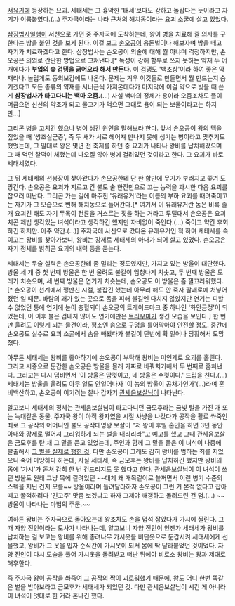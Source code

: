 [[서유기]]에 등장하는 요괴. 세태세는 그 흉악한 '태세'보다도 강하고 놀랍다는 뜻이라고 자기가 이름붙였다.(...) 주자국이라는 나라 근처의 해치동이라는 요괴 소굴에 살고 있었다.

[[삼장법사]]일행이 서천으로 가던 중 주자국에 도착하는데, 왕이 병을 치료해 줄 의사를 구한다는 방을 붙인 것을 보게 된다. 이걸 보고 [[손오공]]이 용돈벌이나 해보자며 방을 떼고 자기가 치료하겠다고 한다. 삼장법사는 손오공이 의술에 대해 뭘 아냐며 걱정하지만, 손오공은 의외로 간단한 방법으로 고쳐낸다.[* 독성이 강해 함부로 쓰지 못하는 약재 두 어개에다가 '''부엌의 숯 검댕을 긁어오라 해서 만든다.''' 이 검댕도 '백초상'이라 하여 좋은 약재라나. 놀랍게도 동의보감에도 나온다. 문제는 겨우 이것들로 만들면서 뭘 만드는지 숨기겠다고 모든 종류의 약재를 서너근씩 가져온데다가 마지막에 이걸 약으로 빚을 때 쓴 게 '''삼장법사가 타고다니는 백마 오줌.'''(...) 사실 백마의 정체가 용이라 오줌조차도 풀이 머금으면 신선의 약초가 되고 물고기가 먹으면 그대로 용이 되는 보물이라고는 하지만...]

그리곤 병을 고치긴 했으나 병이 생긴 원인을 말해보라 한다. 앞서 손오공이 왕의 맥을 짚었을 때 '쌍조실군증', 즉 두 새가 서로 헤어져 만나지 못해 생기는 병이라고 맞추기도 했었는데, 그 말대로 왕은 몇년 전 축제를 하던 중 요괴가 나타나 왕비를 납치해갔으며 그 때 먹던 찰떡이 체했는데 나오질 않아 병에 걸려있던 것이라고 한다. 그 요괴가 바로 세태세였다.

그 뒤 세태세의 선봉장이 찾아왔다가 손오공한테 단 한 합만에 무기가 부러지고 쫓겨 도망간다. 손오공은 요괴가 지르고 간 불도 술 한잔만으로 끄는 능력을 과시한 다음 요괴를 잡으러 떠난다. 그리곤 가는 길에 마주친 '유래유거'라는 이름의 부하 요괴를 때려죽이고는 자기가 그 모습으로 변해 해치동으로 들어간다.[* 여기서 이 유래유거란 놈은 비록 졸개 요괴긴 해도 자기 두목이 천륜을 거스르는 짓을 하는 거라고 투덜대서 손오공은 요괴치곤 제법 생각있는 녀석이라고 생각하긴 했지만 자비없이 죽인다.(...) 죽이고 약간 후회하긴 하지만. 아주 약간.(...)] 주자국에 사신으로 갔다온 유래유거인 척 하며 세태세를 속이고는 왕비를 찾아가보니, 왕비는 강제로 세태세의 아내가 되어 살고 있었다. 손오공은 자기 정체를 밝히곤 요괴의 내력 등을 묻는다.

세태세는 무술 실력은 손오공한테 좀 밀리는 정도였지만, 가지고 있는 방울이 대단했다. 방울 세 개 중 첫 번째 방울은 한 번 울려도 불길이 엄청나게 치솟고, 두 번째 방울은 모래가 치솟으며, 세 번째 방울은 연기가 치솟는데, 손오공도 이 방울은 좀 껄끄러워했다.[* 손오공이 천계에서 깽판친 시절, 붙잡긴 했는데 아무리 해도 안 죽자 팔괘로에 처넣어졌던 일 때문. 바람의 괘가 있는 곳으로 몸을 피해 불길엔 다치지 않았지만 연기는 피할 수 없었던 통에 연기에 눈이 충혈되어 손오공의 트레이드마크 중 하나인 '화안금정'이 되었는데, 이 이후 불은 겁내지 않아도 연기에만은 [[트라우마]]가 생긴 모습을 보인다.] 한 번만 울려도 이렇게 되는 물건이라, 평소엔 솜으로 구멍을 틀어막아야 안전할 정도. 중간에 손오공도 실수로 요괴 소굴에서 솜을 빼봤다가 불길이 단번에 확 일어나 당황해서 도망쳤다.

아무튼 세태세는 왕비를 좋아하기에 손오공이 부탁해 왕비는 미인계로 요괴를 홀린다. 그리고 시종으로 둔갑한 손오공은 방울을 몰래 가짜로 바꿔치기해서 두 번째로 훔쳐낸다. 그러고는 다시 덤비면서 '이 방울은 암컷이고, 네 방울은 수컷이다.' 드립을 친다.(...) 세태세는 방울을 울려도 아무 일도 안일어나자 '이 놈의 방울이 공처가인가'(...)라며 혼비백산하고, 손오공이 이기려는 찰나 갑자기 [[관세음보살]]님이 나타난다.

알고보니 세태세의 정체는 관세음보살님이 타고다니던 금모후라는 금빛 털을 가진 개 또는 늑대같은 동물. 주자국 왕이 아직 왕자였을 시절 사냥을 나갔다가 공작을 활로 쏴죽인 죄로 그 공작의 어머니인 불모 공작대명왕 보살이 "저 왕이 후일 혼인을 하면 3년 동안 아내와 강제로 떨어져 그리워하게 되는 벌을 내리리라"고 예고를 했고 그때 관세음보살은 금모후를 탄 채 그 말을 듣고 있었는데, 주인과 함께 그 말을 들은 이 녀석이 나중에 탈출해서 [[그런데 그것이 실제로 일어났습니다|그 벌을 실제로 행한 것]]. 다만 손오공이 그래도 감히 왕비를 범하는 죄를 지었으니 죽어 마땅하다 하는데, 사실 세태세, 즉 금모후는 왕비를 납치하긴 했지만 왕비의 몸에 '가시'가 돋쳐 감히 한 번 건드리지도 못 했다고 한다. 관세음보살님이 이 녀석이 쓰던 방울도 원래 그냥 목에 걸려있던 ~~대체 왜 개목걸이로 쓸꺼면서 이런 병기 수준의 스펙을 지닌 건지 모를~~ 방울이라며 돌려달라하자 손오공이 그런 거 본적 없다고 잡아떼고 꿀꺽하려다 '긴고주' 맛좀 보겠냐고 하자 그제야 깨갱하고 돌려드린 건 덤.(...) ~~방울이 나타나는 마법의 주문.~~

여하튼 왕비는 주자국으로 돌아오는데 왕조차도 손을 덥석 잡았다가 가시에 찔린다. 그 때 자양 진인이라는 도사가 나타나는데, 알고보니 자양 진인이 언젠가 세태세가 왕비를 납치하는 걸 보고는 왕비를 위해 종려나무 가시옷을 비단옷으로 둔갑시켜 세태세에게 선물했고, 왕비가 그 옷을 입자 순식간에 가시옷이 되서 몸에 딱 달라붙었던 것이었다. 자양 진인이 다시 도술을 풀어 가시옷을 돌려받고 떠난 뒤에야 비로소 왕비는 왕과 제대로 해후한다.

즉 주자국 왕이 공작을 쏴죽여 그 공작의 짝이 괴로워했기 때문에, 왕도 어디 한번 똑같은 벌을 받아보라고 금모후가 세태세가 되었던 것. 다만 관세음보살님이 시킨 게 아니라 이 녀석이 멋대로 한 거라 혼나긴 했다.
